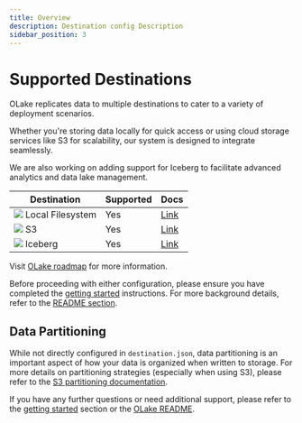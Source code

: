 ```yaml
---
title: Overview
description: Destination config Description
sidebar_position: 3
---
```


# Supported Destinations

OLake replicates data to multiple destinations to cater to a variety of deployment scenarios. 

Whether you're storing data locally for quick access or using cloud storage services like S3 for scalability, our system is designed to integrate seamlessly. 

We are also working on adding support for Iceberg to facilitate advanced analytics and data lake management.

| Destination       | Supported | Docs | 
|-------------------|-----------| ---- | 
| <img src="/img/logo/local.png"  className="mt-3"  height={20} /> Local Filesystem  | Yes       | [Link](./local) |
| <img src="/img/logo/s3.png"  className="mt-3"  height={20} /> S3                | Yes       | [Link](./s3/overview) |
| <img src="/img/logo/iceberg.png"  className="mt-3"  height={20} /> Iceberg           | Yes       | [Link](./iceberg/overview) |

Visit [OLake roadmap](../roadmap) for more information.

Before proceeding with either configuration, please ensure you have completed the [getting started](../getting-started/overview) instructions. For more background details, refer to the [README section](https://github.com/datazip-inc/olake/blob/master/README.md).

<DocCardList/>

##  Data Partitioning

While not directly configured in `destination.json`, data partitioning is an important aspect of how your data is organized when written to storage. For more details on partitioning strategies (especially when using S3), please refer to the [S3 partitioning documentation](./s3/partitioning).


If you have any further questions or need additional support, please refer to the [getting started](../getting-started/overview) section or the [OLake README](https://github.com/datazip-inc/olake/blob/master/README.md).